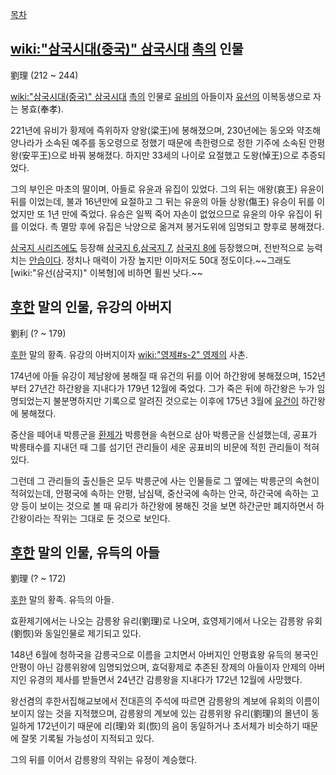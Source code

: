 [[목차]]
== [[wiki:"삼국시대(중국)" 삼국시대]] [[촉]]의 인물 ==
劉理
(212 ~ 244)

[[wiki:"삼국시대(중국)" 삼국시대]] [[촉]]의 인물로 [[유비]]의 아들이자 [[유선]]의 이복동생으로 자는 봉효(奉孝).

221년에 유비가 황제에 즉위하자 양왕(梁王)에 봉해졌으며, 230년에는 동오와 약조해 양나라가 소속된 예주를 동오령으로 정했기 때문에 촉한령으로 정한 기주에 소속된 안평왕(安平王)으로 바꿔 봉해졌다. 하지만 33세의 나이로 요절했고 도왕(悼王)으로 추증되었다.

그의 부인은 마초의 딸이며, 아들로 유윤과 유집이 있었다. 그의 뒤는 애왕(哀王) 유윤이 뒤를 이었는데, 불과 16년만에 요절하고 그 뒤는 유윤의 아들 상왕(傷王) 유승이 뒤를 이었지만 또 1년 만에 죽었다. 유승은 일찍 죽어 자손이 없었으므로 유윤의 아우 유집이 뒤를 이었다. 촉 멸망 후에 유집은 낙양으로 옮겨져 봉거도위에 임명되고 향후로 봉해졌다.

[[삼국지 시리즈]]에도 등장해 [[삼국지 6]],[[삼국지 7]], [[삼국지 8]]에 등장했으며, 전반적으로 능력치는 [[안습]]이다. 정치나 매력이 가장 높지만 이마저도 50대 정도이다.~~그래도 [wiki:"유선(삼국지)" 이복형]에 비하면 휠씬 낫다.~~

== [[후한]] 말의 인물, 유강의 아버지 ==
劉利
(? ~ 179)

[[후한]] 말의 황족. 유강의 아버지이자 [[wiki:"영제#s-2" 영제]]의 사촌.

174년에 아들 유강이 제남왕에 봉해질 때 유건의 뒤를 이어 하간왕에 봉해졌으며, 152년부터 27년간 하간왕을 지내다가 179년 12월에 죽었다. 그가 죽은 뒤에 하간왕은 누가 임명되었는지 불분명하지만 기록으로 알려진 것으로는 이후에 175년 3월에 [[유건]]이 하간왕에 봉해졌다.

중산을 떼어내 박릉군을 [[환제]]가 박릉현을 속현으로 삼아 박릉군을 신설했는데, 공표가 박릉태수를 지내던 때 그를 섬기던 관리들이 세운 공표비의 비문에 적힌 관리들이 적혀있다.

그런데 그 관리들의 출신들은 모두 박릉군에 사는 인물들로 그 옆에는 박릉군의 속현이 적혀있는데, 안평국에 속하는 안평, 남심택, 중산국에 속하는 안국, 하간국에 속하는 고양 등이 보이는 것으로 볼 때 유리가 하간왕에 봉해진 것을 보면 하간군만 폐지하면서 하간왕이라는 작위는 그대로 둔 것으로 보인다.

== [[후한]] 말의 인물, 유득의 아들 ==
劉理
(? ~ 172)

[[후한]] 말의 황족. 유득의 아들.

효환제기에서는 나오는 감릉왕 유리(劉理)로 나오며, 효영제기에서 나오는 감릉왕 유회(劉恢)와 동일인물로 제기되고 있다.

148년 6월에 청하국을 감릉국으로 이름을 고치면서 아버지인 안평효왕 유득의 봉국인 안평이 아닌 감릉위왕에 임명되었으며, 효덕황제로 추존된 장제의 아들이자 안제의 아버지인 유경의 제사를 받들면서 24년간 감릉왕을 지내다가 172년 12월에 사망했다.

왕선겸의 후한서집해교보에서 전대흔의 주석에 따르면 감릉왕의 계보에 유회의 이름이 보이지 않는 것을 지적했으며, 감릉왕의 계보에 있는 감릉위왕 유리(劉理)의 몰년이 동일하게 172년이기 때문에 리(理)와 회(恢)의 음이 동일하거나 초서체가 비슷하기 때문에 잘못 기록될 가능성이 지적되고 있다.

그의 뒤를 이어서 감릉왕의 작위는 유정이 계승했다.
